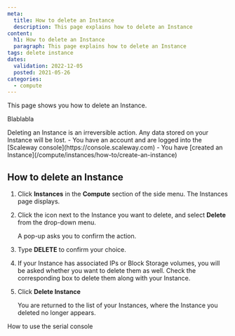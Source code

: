 ```yaml
---
meta:
  title: How to delete an Instance
  description: This page explains how to delete an Instance
content:
  h1: How to delete an Instance
  paragraph: This page explains how to delete an Instance
tags: delete instance 
dates:
  validation: 2022-12-05
  posted: 2021-05-26 
categories:
  - compute
---
```


This page shows you how to delete an Instance.

Blablabla

<Macro id="iam-requirements" />

<Message type="important">
  Deleting an Instance is an irreversible action. Any data stored on your Instance will be lost.
</Message>

<Message type="requirement">
  - You have an account and are logged into the [Scaleway console](https://console.scaleway.com)
  - You have [created an Instance](/compute/instances/how-to/create-an-instance)
</Message>

## How to delete an Instance

1. Click **Instances** in the **Compute** section of the side menu. The Instances page displays.
2. Click the <Icon name="more" /> icon next to the Instance you want to delete, and select **Delete** from the drop-down menu.
    <Lightbox src="scaleway-delete-instance.webp" alt="" />

    A pop-up asks you to confirm the action.
3. Type **DELETE** to confirm your choice.
4. If your Instance has associated IPs or Block Storage volumes, you will be asked whether you want to delete them as well. Check the corresponding box to delete them along with your Instance.
5. Click **Delete Instance**

    You are returned to the list of your Instances, where the Instance you deleted no longer appears.


<Navigation title="See Also">
  <PreviousButton to="/compute/instances/how-to/use-serial-console/">How to use the serial console</PreviousButton>
</Navigation>
